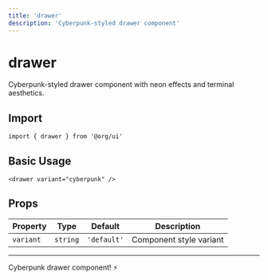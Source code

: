 ```yaml
---
title: 'drawer'
description: 'Cyberpunk-styled drawer component'
---
```


# drawer

Cyberpunk-styled drawer component with neon effects and terminal aesthetics.

## Import

```svelte
import { drawer } from '@org/ui'
```

## Basic Usage

```svelte
<drawer variant="cyberpunk" />
```

## Props

| Property | Type | Default | Description |
|----------|------|---------|-------------|
| `variant` | `string` | `'default'` | Component style variant |

---

Cyberpunk drawer component! ⚡
